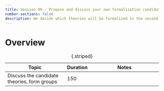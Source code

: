 ---
title: Session 09 - Propose and discuss your own formalization candidate theories
number-sections: false
description: We decide which theories will be formalized in the second part of the course.
---

# Overview

| Topic                                         | Duration | Notes                                                 |
| --------------------------------------------- | -------- | ----------------------------------------------------- |
| Discuss the candidate theories, form groups   | 150      |                                                       |
: {.striped}


